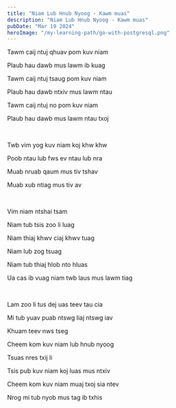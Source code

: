 ```yaml
---
title: "Niam Lub Hnub Nyoog - Kawm muas"
description: "Niam Lub Hnub Nyoog - Kawm muas"
pubDate: "Mar 19 2024"
heroImage: "/my-learning-path/go-with-postgresql.png"
---
```


Tawm caij ntuj qhuav pom kuv niam

Plaub hau dawb mus lawm ib kuag

Tawm caij ntuj tsaug pom kuv niam

Plaub hau dawb ntxiv mus lawm ntau

Tawm caij ntuj no pom kuv niam

Plaub hau dawb mus lawm ntau txoj

<br />

Twb vim yog kuv niam koj khw khw

Poob ntau lub fws ev ntau lub nra

Muab nruab qaum mus tiv tshav

Muab xub ntiag mus tiv av

<br />

Vim niam ntshai tsam

Niam tub tsis zoo li luag

Niam thiaj khwv ciaj khwv tuag

Niam lub zog tsuag

Niam tub thiaj hlob nto hluas

Ua cas ib vuag niam twb laus mus lawm tiag

<br />

Lam zoo li tus dej uas teev tau cia

Mi tub yuav puab ntswg liaj ntswg iav

Khuam teev nws tseg

Cheem kom kuv niam lub hnub nyoog

Tsuas nres txij li

Tsis pub kuv niam koj luas mus ntxiv

Cheem kom kuv niam muaj txoj sia ntev

Nrog mi tub nyob mus tag ib txhis